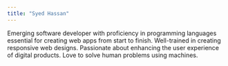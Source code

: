 ```yaml
---
title: "Syed Hassan"
---
```


Emerging software developer with proficiency in programming languages essential for creating web apps from start to finish. Well-trained in creating responsive web designs. Passionate about enhancing the user experience of digital products. Love to solve human problems using machines.
